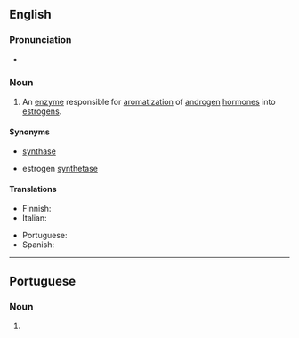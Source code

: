 ==English==

===Pronunciation===
*{{IPA|en|/əˈɹoʊ̯məteɪ̯s/|/əˈɹoʊ̯məteɪ̯z/}}

===Noun===
{{wikipedia}}
{{en-noun|~}}

# {{lb|en|enzyme}} An [[enzyme]] responsible for [[aromatization]] of [[androgen]] [[hormone]]s into [[estrogen]]s.

====Synonyms====
* {{l|en|estrogen}} [[synthase]]
* estrogen [[synthetase]]

====Translations====
{{trans-top|enzyme}}
* Finnish: {{t|fi|aromataasi}}
* Italian: {{t|it|aromatasi|m}}
{{trans-mid}}
* Portuguese: {{t|pt|aromatase|f}}
* Spanish: {{t|es|aromatasa|f}}
{{trans-bottom}}

----

==Portuguese==

===Noun===
{{pt-noun|f}}

# {{lb|pt|enzyme}} {{l|en|aromatase}} {{gloss|enzyme responsible for aromatisation of androgen hormones}}